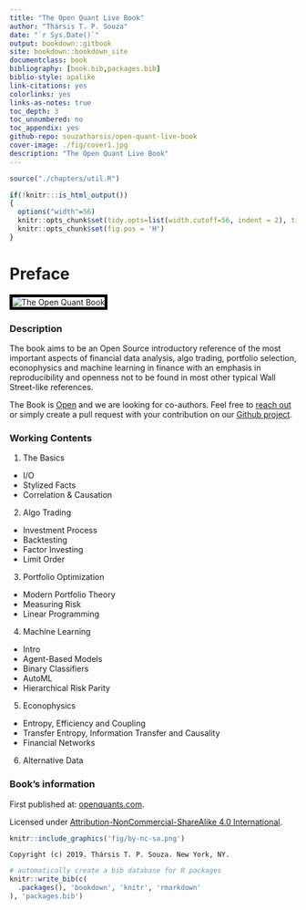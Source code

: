 ```yaml
--- 
title: "The Open Quant Live Book"
author: "Thársis T. P. Souza"
date: "`r Sys.Date()`"
output: bookdown::gitbook
site: bookdown::bookdown_site
documentclass: book
bibliography: [book.bib,packages.bib]
biblio-style: apalike
link-citations: yes
colorlinks: yes
links-as-notes: true
toc_depth: 3
toc_unnumbered: no
toc_appendix: yes
github-repo: souzatharsis/open-quant-live-book
cover-image: ./fig/cover1.jpg
description: "The Open Quant Live Book"
---
```




```r
source("./chapters/util.R")
```

```r
if(!knitr:::is_html_output())
{
  options("width"=56)
  knitr::opts_chunk$set(tidy.opts=list(width.cutoff=56, indent = 2), tidy = TRUE)
  knitr::opts_chunk$set(fig.pos = 'H')
}
```

\newcommand{\independent}{\perp\!\!\!\!\perp}
\DeclarePairedDelimiter\ceil{\lceil}{\rceil}
\DeclarePairedDelimiter\floor{\lfloor}{\rfloor}

# Preface {-}


<img style="border:5px solid black" src="./fig/cover1.jpg" alt="The Open Quant Book">

### Description {-}

The book aims to be an Open Source introductory  reference of the most important aspects of financial data analysis, algo trading, portfolio selection, econophysics and machine learning in finance with an emphasis in reproducibility and openness not to be found in most other typical Wall Street-like references.

The Book is [Open](https://github.com/souzatharsis/open-quant-live-book) and we are looking for co-authors. Feel free to [reach out](http://www.souzatharsis.com/) or simply create a pull request with your contribution on our [Github project](https://github.com/souzatharsis/open-quant-live-book).

### Working Contents {-}

1. The Basics

+ I/O
+ Stylized Facts
+ Correlation & Causation

2. Algo Trading   

+ Investment Process
+ Backtesting
+ Factor Investing
+ Limit Order

3. Portfolio Optimization

+ Modern Portfolio Theory
+ Measuring Risk
+ Linear Programming

4. Machine Learning

+ Intro
+ Agent-Based Models
+ Binary Classifiers
+ AutoML
+ Hierarchical Risk Parity

5. Econophysics

+ Entropy, Efficiency and Coupling
+ Transfer Entropy, Information Transfer and Causality
+ Financial Networks

6. Alternative Data

### Book's information {-}

First published at: [openquants.com](http://openquants.com/).

Licensed under [Attribution-NonCommercial-ShareAlike 4.0 International](https://creativecommons.org/licenses/by-nc-sa/4.0/). 

```r
knitr::include_graphics('fig/by-nc-sa.png')
```

```block2
Copyright (c) 2019. Thársis T. P. Souza. New York, NY.
```


```r
# automatically create a bib database for R packages
knitr::write_bib(c(
  .packages(), 'bookdown', 'knitr', 'rmarkdown'
), 'packages.bib')
 ```

